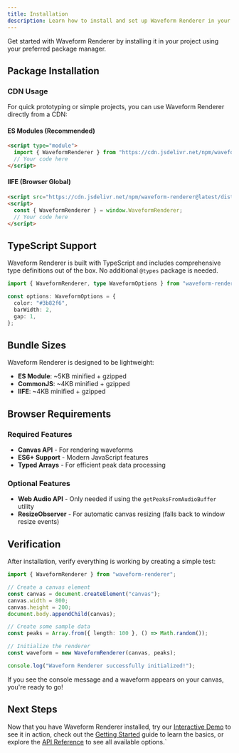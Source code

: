 ```yaml
---
title: Installation
description: Learn how to install and set up Waveform Renderer in your project
---
```



Get started with Waveform Renderer by installing it in your project using your preferred package manager.

## Package Installation

<InstallTabs />

### CDN Usage

For quick prototyping or simple projects, you can use Waveform Renderer directly from a CDN:

#### ES Modules (Recommended)

```html
<script type="module">
  import { WaveformRenderer } from "https://cdn.jsdelivr.net/npm/waveform-renderer@1.0.0-beta.1/dist/waveform-renderer.esm.js";
  // Your code here
</script>
```

#### IIFE (Browser Global)

```html
<script src="https://cdn.jsdelivr.net/npm/waveform-renderer@latest/dist/index.iife.js"></script>
<script>
  const { WaveformRenderer } = window.WaveformRenderer;
  // Your code here
</script>
```

## TypeScript Support

Waveform Renderer is built with TypeScript and includes comprehensive type definitions out of the box. No additional `@types` package is needed.

```typescript
import { WaveformRenderer, type WaveformOptions } from "waveform-renderer";

const options: WaveformOptions = {
  color: "#3b82f6",
  barWidth: 2,
  gap: 1,
};
```

## Bundle Sizes

Waveform Renderer is designed to be lightweight:

- **ES Module**: ~5KB minified + gzipped
- **CommonJS**: ~4KB minified + gzipped
- **IIFE**: ~4KB minified + gzipped

## Browser Requirements

### Required Features

- **Canvas API** - For rendering waveforms
- **ES6+ Support** - Modern JavaScript features
- **Typed Arrays** - For efficient peak data processing

### Optional Features

- **Web Audio API** - Only needed if using the `getPeaksFromAudioBuffer` utility
- **ResizeObserver** - For automatic canvas resizing (falls back to window resize events)

## Verification

After installation, verify everything is working by creating a simple test:

```typescript
import { WaveformRenderer } from "waveform-renderer";

// Create a canvas element
const canvas = document.createElement("canvas");
canvas.width = 800;
canvas.height = 200;
document.body.appendChild(canvas);

// Create some sample data
const peaks = Array.from({ length: 100 }, () => Math.random());

// Initialize the renderer
const waveform = new WaveformRenderer(canvas, peaks);

console.log("Waveform Renderer successfully initialized!");
```

If you see the console message and a waveform appears on your canvas, you're ready to go!

## Next Steps

Now that you have Waveform Renderer installed, try our [Interactive Demo](/demo/) to see it in action, check out the [Getting Started](/getting-started/) guide to learn the basics, or explore the [API Reference](/api/) to see all available options.`
